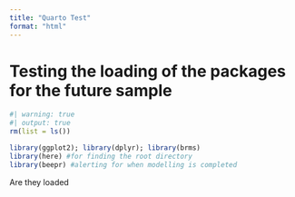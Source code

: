 ```yaml
---
title: "Quarto Test"
format: "html"
---
```


# Testing the loading of the packages for the future sample

```r
#| warning: true
#| output: true
rm(list = ls())

library(ggplot2); library(dplyr); library(brms)
library(here) #for finding the root directory
library(beepr) #alerting for when modelling is completed
```

Are they loaded
